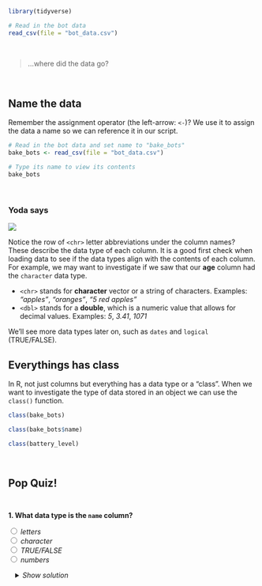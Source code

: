 
```r
library(tidyverse)

# Read in the bot data
read_csv(file = "bot_data.csv")
```

<br>

> ...where did the data go? 

<br>

## Name the data {-}

Remember the assignment operator (the left-arrow: `<-`)?  We use it to assign the data a name so we can reference it in our script. 

```r
# Read in the bot data and set name to "bake_bots"
bake_bots <- read_csv(file = "bot_data.csv")

# Type its name to view its contents
bake_bots
```

<br>


<div class="yoda">
###  Yoda says {-}

<img src="../images/yoda_baby_sq.png" class="yoda-img">

Notice the row of `<chr>` letter abbreviations under the column names? These describe the data type of each column. It is a good first check when loading data to see if the data types align with the contents of each column. For example, we may want to investigate if we saw that our **age** column had the `character` data type.

- `<chr>` stands for __character__ vector or a string of characters. Examples: _"apples"_, _"oranges"_, _"5 red apples"_  
- `<dbl>` stands for a __double__, which is a numeric value that allows for decimal values. Examples: _5_, _3.41_, _1071_ 

We'll see more data types later on, such as `dates` and `logical` (TRUE/FALSE).
</div>


## Everythings has class {-}

In R, not just columns but everything has a data type or a "class". When we want to investigate the type of data stored in an object we can use the `class()` function.


```r
class(bake_bots)

class(bake_bots$name)

class(battery_level)
```

<br>

<div class="quiz">

<h2 style="margin-top: 28px; margin-bottom: 44px;"> Pop Quiz! </h2>

__1. What data type is the `name` column?__

<input type="radio" name="type"> _letters_        <br> 
<input type="radio" name="type"> _character_      <br> 
<input type="radio" name="type"> _TRUE/FALSE_     <br> 
<input type="radio" name="type"> _numbers_        <br> 

<details style="margin-left: 14px;">
<summary class = "btn_code">_Show solution_</summary>
<p>
<i class="fa fa-check" aria-hidden="true" style="color: green;"></i> `character` 
</p></details>

</div>

